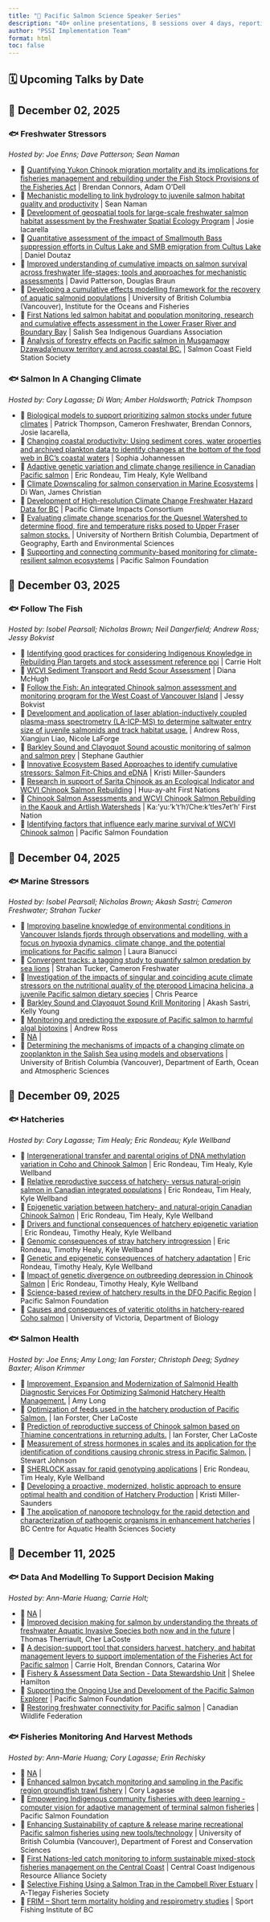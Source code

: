 ```yaml
---
title: "🌊 Pacific Salmon Science Speaker Series"
description: "40+ online presentations, 8 sessions over 4 days, reporting on the results of the most current salmon science research through the PSSI and BCSRIF programs."
author: "PSSI Implementation Team"
format: html
toc: false
---
```


## 🗓️ Upcoming Talks by Date

## 📅 December 02, 2025

### 🐟 Freshwater Stressors
_Hosted by: Joe Enns; Dave Patterson; Sean Naman_

- 🌊 [Quantifying Yukon Chinook migration mortality and its implications for fisheries management and rebuilding under the Fish Stock Provisions of the Fisheries Act](pages/2402.qmd) | Brendan Connors, Adam O'Dell
- 🌊 [Mechanistic modelling to link hydrology to juvenile salmon habitat quality and productivity](pages/2424.qmd) | Sean Naman
- 🌊 [Development of geospatial tools for large-scale freshwater salmon habitat assessment by the Freshwater Spatial Ecology Program](pages/2425.qmd) | Josie Iacarella
- 🌊 [Quantitative assessment of the impact of Smallmouth Bass suppression efforts in Cultus Lake and SMB emigration from Cultus Lake](pages/2443.qmd) | Daniel Doutaz
- 🌊 [Improved understanding of cumulative impacts on salmon survival across freshwater life-stages; tools and approaches for mechanistic assessments](pages/2493.qmd) | David Patterson, Douglas Braun
- 🌱 [Developing a cumulative effects modelling framework for the recovery of aquatic salmonid populations](pages/BCSRIF_2020_217.qmd) | University of British Columbia (Vancouver), Institute for the Oceans and Fisheries
- 🌱 [First Nations led salmon habitat and population monitoring, research and cumulative effects assessment in the Lower Fraser River and Boundary Bay](pages/BCSRIF_2022_334.qmd) | Salish Sea Indigenous Guardians Association
- 🌱 [Analysis of forestry effects on Pacific salmon in Musgamagw Dzawada’enuxw territory and across
coastal BC.](pages/BCSRIF_2022_449.qmd) | Salmon Coast Field Station Society

### 🐟 Salmon In A Changing Climate
_Hosted by: Cory Lagasse; Di Wan; Amber Holdsworth; Patrick Thompson_

- 🌊 [Biological models to support prioritizing salmon stocks under future climates](pages/2405.qmd) | Patrick Thompson, Cameron Freshwater, Brendan Connors, Josie Iacarella, 
- 🌊 [Changing coastal productivity: Using sediment cores, water properties and archived plankton data to identify changes at the bottom of the food web in BC’s coastal waters](pages/2406.qmd) | Sophia Johannessen
- 🌊 [Adaptive genetic variation and climate change resilience in Canadian Pacific salmon](pages/2437.qmd) | Eric Rondeau, Tim Healy, Kyle Wellband
- 🌊 [Climate Downscaling for salmon conservation in Marine Ecosystems](pages/2539.qmd) | Di Wan, James Christian
- 🌱 [Development of High-resolution Climate Change Freshwater Hazard Data for BC](pages/BCSRIF_2022_384.qmd) | Pacific Climate Impacts Consortium
- 🌱 [Evaluating climate change scenarios for the Quesnel Watershed to determine flood, fire and temperature risks posed to Upper Fraser salmon stocks.](pages/BCSRIF_2022_399.qmd) | University of Northern British Columbia, Department of Geography, Earth and Environmental Sciences
- 🌱 [Supporting and connecting community-based monitoring for climate-resilient salmon ecosystems](pages/BCSRIF_2022_401.qmd) | Pacific Salmon Foundation

## 📅 December 03, 2025

### 🐟 Follow The Fish
_Hosted by: Isobel Pearsall; Nicholas Brown; Neil Dangerfield; Andrew Ross; Jessy Bokvist_

- 🌊 [Identifying good practices for considering Indigenous Knowledge in Rebuilding Plan targets and stock assessment reference poi](pages/2397.qmd) | Carrie Holt
- 🌊 [WCVI Sediment Transport and Redd Scour Assessment](pages/2398.qmd) | Diana McHugh
- 🌊 [Follow the Fish: An integrated Chinook salmon assessment and monitoring program for the West Coast of Vancouver Island](pages/2407.qmd) | Jessy Bokvist
- 🌊 [Development and application of laser ablation-inductively coupled plasma-mass spectrometry (LA-ICP-MS) to determine saltwater entry size of juvenile salmonids and track habitat usage.](pages/2422.qmd) | Andrew Ross, Xiangjun Liao, Nicole LaForge
- 🌊 [Barkley Sound and Clayoquot Sound acoustic monitoring of salmon and salmon prey](pages/2432.qmd) | Stephane Gauthier
- 🌊 [Innovative Ecosystem Based Approaches to identify cumulative stressors: Salmon Fit-Chips and eDNA](pages/2447.qmd) | Kristi Miller-Saunders
- 🌱 [Research in support of Sarita Chinook as an Ecological Indicator and WCVI Chinook Salmon Rebuilding](pages/BCSRIF_2022_332.qmd) | Huu-ay-aht First Nations
- 🌱 [Chinook Salmon Assessments and WCVI Chinook Salmon Rebuilding in the Kaouk and Artlish Watersheds](pages/BCSRIF_2022_337.qmd) | Ka:’yu:’k’t’h’/Che:k’tles7et’h’ First Nation
- 🌱 [Identifying factors that influence early marine survival of WCVI Chinook salmon](pages/BCSRIF_2022_442.qmd) | Pacific Salmon Foundation

## 📅 December 04, 2025

### 🐟 Marine Stressors
_Hosted by: Isobel Pearsall; Nicholas Brown; Akash Sastri; Cameron Freshwater; Strahan Tucker_

- 🌊 [Improving baseline knowledge of environmental conditions in Vancouver Islands fjords through observations and modelling, with a focus on hypoxia dynamics, climate change, and the potential implications for Pacific salmon](pages/2404.qmd) | Laura Bianucci
- 🌊 [Convergent tracks: a tagging study to quantify salmon predation by sea lions](pages/2409.qmd) | Strahan Tucker, Cameron Freshwater
- 🌊 [Investigation of the impacts of singular and coinciding acute climate stressors on the nutritional quality of the pteropod Limacina helicina, a juvenile Pacific salmon dietary species](pages/2412.qmd) | Chris Pearce
- 🌊 [Barkley Sound and Clayoquot Sound Krill Monitoring](pages/2413.qmd) | Akash Sastri, Kelly Young
- 🌊 [Monitoring and predicting the exposure of Pacific salmon to harmful algal biotoxins](pages/2416.qmd) | Andrew Ross
- 🌊 [NA](pages/BCSRIF_2019_040-136D.qmd) | 
- 🌱 [Determining the mechanisms of impacts of a changing climate on zooplankton in the Salish Sea using models and observations](pages/BCSRIF_2022_358.qmd) | University of British Columbia (Vancouver), Department of Earth, Ocean and Atmospheric Sciences

## 📅 December 09, 2025

### 🐟 Hatcheries
_Hosted by: Cory Lagasse; Tim Healy; Eric Rondeau; Kyle Wellband_

- 🌊 [Intergenerational transfer and parental origins of DNA methylation variation in Coho and Chinook Salmon](pages/2435.qmd) | Eric Rondeau, Tim Healy, Kyle Wellband
- 🌊 [Relative reproductive success of hatchery- versus natural-origin salmon in Canadian integrated populations](pages/2451.qmd) | Eric Rondeau, Tim Healy, Kyle Wellband
- 🌊 [Epigenetic variation between hatchery- and natural-origin Canadian Chinook Salmon](pages/2453.qmd) | Eric Rondeau, Tim Healy, Kyle Wellband
- 🌊 [Drivers and functional consequences of hatchery epigenetic variation](pages/3103.qmd) | Eric Rondeau, Timothy Healy, Kyle Wellband
- 🌊 [Genomic consequences of stray hatchery introgression](pages/3119.qmd) | Eric Rondeau, Timothy Healy, Kyle Wellband
- 🌊 [Genetic and epigenetic consequences of hatchery adaptation](pages/3120.qmd) | Eric Rondeau, Timothy Healy, Kyle Wellband
- 🌊 [Impact of genetic divergence on outbreeding depression in Chinook Salmon](pages/3121.qmd) | Eric Rondeau, Timothy Healy, Kyle Wellband
- 🌱 [Science-based review of hatchery results in the DFO Pacific Region](pages/BCSRIF_2019_136.qmd) | Pacific Salmon Foundation
- 🌱 [Causes and consequences of vateritic otoliths in hatchery-reared Coho salmon](pages/BCSRIF_2020_239.qmd) | University of Victoria, Department of Biology

### 🐟 Salmon Health
_Hosted by: Joe Enns; Amy Long; Ian Forster; Christoph Deeg; Sydney Baxter; Alison Krimmer_

- 🌊 [Improvement, Expansion and Modernization of Salmonid Health Diagnostic Services For Optimizing Salmonid Hatchery Health Management.](pages/2408.qmd) | Amy Long
- 🌊 [Optimization of feeds used in the hatchery production of Pacific Salmon.](pages/2417.qmd) | Ian Forster, Cher LaCoste
- 🌊 [Prediction of reproductive success of Chinook salmon based on Thiamine concentrations in returning adults.](pages/2418.qmd) | Ian Forster, Cher LaCoste
- 🌊 [Measurement of stress hormones in scales and its application for the identification of conditions causing chronic stress in Pacific Salmon.](pages/2421.qmd) | Stewart Johnson
- 🌊 [SHERLOCK assay for rapid genotyping applications](pages/2434.qmd) | Eric Rondeau, Tim Healy, Kyle Wellband
- 🌊 [Developing a proactive, modernized, holistic approach to ensure optimal health and condition of Hatchery Production](pages/2448.qmd) | Kristi Miller-Saunders
- 🌱 [The application of nanopore technology for the rapid detection and characterization of pathogenic organisms in enhancement hatcheries](pages/BCSRIF_2020_311.qmd) | BC Centre for Aquatic Health Sciences Society

## 📅 December 11, 2025

### 🐟 Data And Modelling To Support Decision Making
_Hosted by: Ann-Marie Huang; Carrie Holt;_

- 🌊 [NA](pages/101.qmd) | 
- 🌊 [Improved decision making for salmon by understanding the threats of freshwater Aquatic Invasive Species both now and in the future](pages/2410.qmd) | Thomas Therriault, Cher LaCoste
- 🌊 [A decision-support tool that considers harvest, hatchery, and habitat management levers to support implementation of the Fisheries Act for Pacific salmon](pages/2449.qmd) | Carrie Holt, Brendan Connors, Catarina Wor
- 🌊 [Fishery & Assessment Data Section - Data Stewardship Unit](pages/2546.qmd) | Shelee Hamilton
- 🌱 [Supporting the Ongoing Use and Development of the Pacific Salmon Explorer](pages/BCSRIF_2020_279.qmd) | Pacific Salmon Foundation
- 🌱 [Restoring freshwater connectivity for Pacific salmon](pages/BCSRIF_2022_415.qmd) | Canadian Wildlife Federation

### 🐟 Fisheries Monitoring And Harvest Methods
_Hosted by: Ann-Marie Huang; Cory Lagasse; Erin Rechisky_

- 🌊 [NA](pages/102.qmd) | 
- 🌊 [Enhanced salmon bycatch monitoring and sampling in the Pacific region groundfish trawl fishery](pages/2394.qmd) | Cory Lagasse
- 🌱 [Empowering Indigenous community fisheries with deep learning - computer vision for adaptive management of terminal salmon fisheries](pages/BCSRIF_2019_045.qmd) | Pacific Salmon Foundation
- 🌱 [Enhancing Sustainability of capture & release marine recreational Pacific salmon fisheries using new tools/technology](pages/BCSRIF_2019_058.qmd) | University of British Columbia (Vancouver), Department of Forest and Conservation Sciences
- 🌱 [First Nations-led catch monitoring to inform sustainable mixed-stock fisheries management on the Central Coast](pages/BCSRIF_2020_292.qmd) | Central Coast Indigenous Resource Alliance Society
- 🌱 [Selective Fishing Using a Salmon Trap in the Campbell River Estuary](pages/BCSRIF_2022_347.qmd) | A-Tlegay Fisheries Society
- 🌱 [FRIM – Short term mortality holding and respirometry studies](pages/BCSRIF_2022_454.qmd) | Sport Fishing Institute of BC

